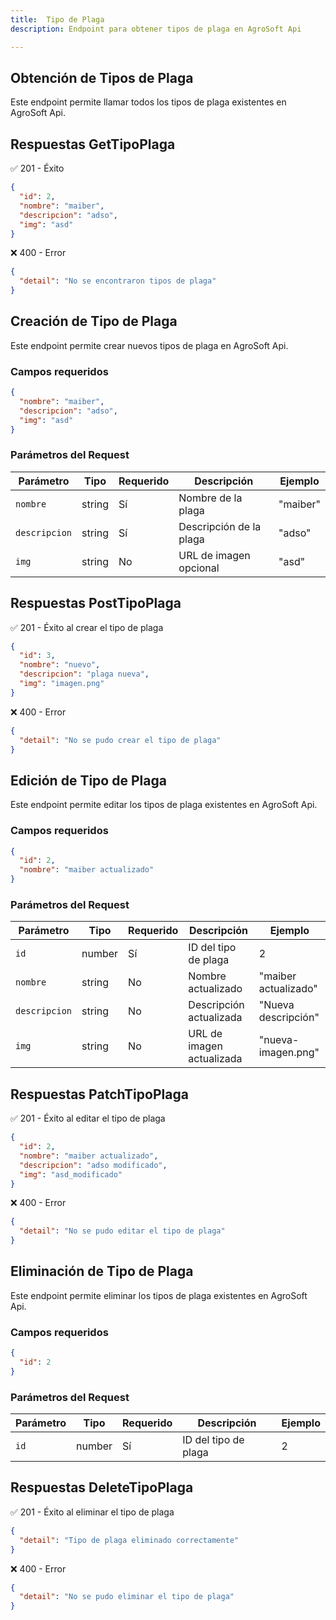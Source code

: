 ```yaml
---
title:  Tipo de Plaga
description: Endpoint para obtener tipos de plaga en AgroSoft Api

---
```



<ApiBaseBanner
  method="GET"
  path="/tipoPlaga/"
  baseUrl="http://127.0.0.1:8000"
/>

## Obtención de Tipos de Plaga

Este endpoint permite llamar todos los tipos de plaga existentes en AgroSoft Api.

## Respuestas GetTipoPlaga

✅ 201 - Éxito
```json
{
  "id": 2,
  "nombre": "maiber",
  "descripcion": "adso",
  "img": "asd"
}
```

❌ 400 - Error
```json
{
  "detail": "No se encontraron tipos de plaga"
}
```

<ApiBaseBanner
  method="POST"
  path="/tipoPlaga/"
  baseUrl="http://127.0.0.1:8000"
/>

## Creación de Tipo de Plaga

Este endpoint permite crear nuevos tipos de plaga en AgroSoft Api.

### Campos requeridos

```json
{
  "nombre": "maiber",
  "descripcion": "adso",
  "img": "asd"
}
```

### Parámetros del Request

| Parámetro       | Tipo   | Requerido | Descripción            | Ejemplo    |
|----------------|--------|-----------|------------------------|------------|
| `nombre`      | string | Sí        | Nombre de la plaga     | "maiber"  |
| `descripcion` | string | Sí        | Descripción de la plaga | "adso"    |
| `img`         | string | No        | URL de imagen opcional | "asd"     |

## Respuestas PostTipoPlaga

✅ 201 - Éxito al crear el tipo de plaga
```json
{
  "id": 3,
  "nombre": "nuevo",
  "descripcion": "plaga nueva",
  "img": "imagen.png"
}
```

❌ 400 - Error
```json
{
  "detail": "No se pudo crear el tipo de plaga"
}
```

<ApiBaseBanner
  method="PATCH"
  path="/tipoPlaga/:id"
  baseUrl="http://127.0.0.1:8000"
/>

## Edición de Tipo de Plaga

Este endpoint permite editar los tipos de plaga existentes en AgroSoft Api.

### Campos requeridos

```json
{
  "id": 2,
  "nombre": "maiber actualizado"
}
```

### Parámetros del Request

| Parámetro       | Tipo   | Requerido | Descripción               | Ejemplo                  |
|----------------|--------|-----------|---------------------------|--------------------------|
| `id`          | number | Sí        | ID del tipo de plaga      | 2                        |
| `nombre`      | string | No        | Nombre actualizado        | "maiber actualizado"    |
| `descripcion` | string | No        | Descripción actualizada   | "Nueva descripción"     |
| `img`         | string | No        | URL de imagen actualizada | "nueva-imagen.png"      |

## Respuestas PatchTipoPlaga

✅ 201 - Éxito al editar el tipo de plaga
```json
{
  "id": 2,
  "nombre": "maiber actualizado",
  "descripcion": "adso modificado",
  "img": "asd_modificado"
}
```

❌ 400 - Error
```json
{
  "detail": "No se pudo editar el tipo de plaga"
}
```

<ApiBaseBanner
  method="DELETE"
  path="/tipoPlaga/:id"
  baseUrl="http://127.0.0.1:8000"
/>

## Eliminación de Tipo de Plaga

Este endpoint permite eliminar los tipos de plaga existentes en AgroSoft Api.

### Campos requeridos

```json
{
  "id": 2
}
```

### Parámetros del Request

| Parámetro | Tipo   | Requerido | Descripción            | Ejemplo |
|----------|--------|-----------|------------------------|---------|
| `id`     | number | Sí        | ID del tipo de plaga  | 2       |

## Respuestas DeleteTipoPlaga

✅ 201 - Éxito al eliminar el tipo de plaga
```json
{
  "detail": "Tipo de plaga eliminado correctamente"
}
```

❌ 400 - Error
```json
{
  "detail": "No se pudo eliminar el tipo de plaga"
}
```

